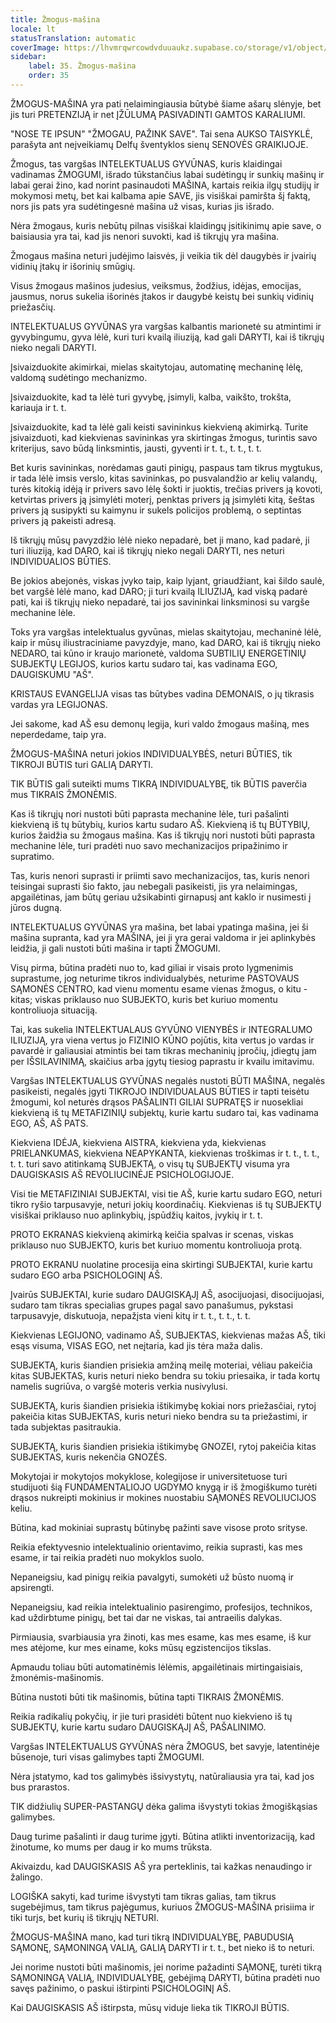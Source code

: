 ```yaml
---
title: Žmogus-mašina
locale: lt
statusTranslation: automatic
coverImage: https://lhvmrqwrcowdvduuaukz.supabase.co/storage/v1/object/public/strapi-uploads/small_cover-educacion-fundamental.webp-2d51a7828a2b1309555be27f7e2a61a0.webp
sidebar:
    label: 35. Žmogus-mašina
    order: 35
---
```

ŽMOGUS-MAŠINA yra pati nelaimingiausia būtybė šiame ašarų slėnyje, bet jis turi PRETENZIJĄ ir net ĮŽŪLUMĄ PASIVADINTI GAMTOS KARALIUMI.

"NOSE TE IPSUN" "ŽMOGAU, PAŽINK SAVE". Tai sena AUKSO TAISYKLĖ, parašyta ant neįveikiamų Delfų šventyklos sienų SENOVĖS GRAIKIJOJE.

Žmogus, tas vargšas INTELEKTUALUS GYVŪNAS, kuris klaidingai vadinamas ŽMOGUMI, išrado tūkstančius labai sudėtingų ir sunkių mašinų ir labai gerai žino, kad norint pasinaudoti MAŠINA, kartais reikia ilgų studijų ir mokymosi metų, bet kai kalbama apie SAVE, jis visiškai pamiršta šį faktą, nors jis pats yra sudėtingesnė mašina už visas, kurias jis išrado.

Nėra žmogaus, kuris nebūtų pilnas visiškai klaidingų įsitikinimų apie save, o baisiausia yra tai, kad jis nenori suvokti, kad iš tikrųjų yra mašina.

Žmogaus mašina neturi judėjimo laisvės, ji veikia tik dėl daugybės ir įvairių vidinių įtakų ir išorinių smūgių.

Visus žmogaus mašinos judesius, veiksmus, žodžius, idėjas, emocijas, jausmus, norus sukelia išorinės įtakos ir daugybė keistų bei sunkių vidinių priežasčių.

INTELEKTUALUS GYVŪNAS yra vargšas kalbantis marionetė su atmintimi ir gyvybingumu, gyva lėlė, kuri turi kvailą iliuziją, kad gali DARYTI, kai iš tikrųjų nieko negali DARYTI.

Įsivaizduokite akimirkai, mielas skaitytojau, automatinę mechaninę lėlę, valdomą sudėtingo mechanizmo.

Įsivaizduokite, kad ta lėlė turi gyvybę, įsimyli, kalba, vaikšto, trokšta, kariauja ir t. t.

Įsivaizduokite, kad ta lėlė gali keisti savininkus kiekvieną akimirką. Turite įsivaizduoti, kad kiekvienas savininkas yra skirtingas žmogus, turintis savo kriterijus, savo būdą linksmintis, jausti, gyventi ir t. t., t. t., t. t.

Bet kuris savininkas, norėdamas gauti pinigų, paspaus tam tikrus mygtukus, ir tada lėlė imsis verslo, kitas savininkas, po pusvalandžio ar kelių valandų, turės kitokią idėją ir privers savo lėlę šokti ir juoktis, trečias privers ją kovoti, ketvirtas privers ją įsimylėti moterį, penktas privers ją įsimylėti kitą, šeštas privers ją susipykti su kaimynu ir sukels policijos problemą, o septintas privers ją pakeisti adresą.

Iš tikrųjų mūsų pavyzdžio lėlė nieko nepadarė, bet ji mano, kad padarė, ji turi iliuziją, kad DARO, kai iš tikrųjų nieko negali DARYTI, nes neturi INDIVIDUALIOS BŪTIES.

Be jokios abejonės, viskas įvyko taip, kaip lyjant, griaudžiant, kai šildo saulė, bet vargšė lėlė mano, kad DARO; ji turi kvailą ILIUZIJĄ, kad viską padarė pati, kai iš tikrųjų nieko nepadarė, tai jos savininkai linksminosi su vargše mechanine lėle.

Toks yra vargšas intelektualus gyvūnas, mielas skaitytojau, mechaninė lėlė, kaip ir mūsų iliustraciniame pavyzdyje, mano, kad DARO, kai iš tikrųjų nieko NEDARO, tai kūno ir kraujo marionetė, valdoma SUBTILIŲ ENERGETINIŲ SUBJEKTŲ LEGIJOS, kurios kartu sudaro tai, kas vadinama EGO, DAUGISKUMU "AŠ".

KRISTAUS EVANGELIJA visas tas būtybes vadina DEMONAIS, o jų tikrasis vardas yra LEGIJONAS.

Jei sakome, kad AŠ esu demonų legija, kuri valdo žmogaus mašiną, mes neperdedame, taip yra.

ŽMOGUS-MAŠINA neturi jokios INDIVIDUALYBĖS, neturi BŪTIES, tik TIKROJI BŪTIS turi GALIĄ DARYTI.

TIK BŪTIS gali suteikti mums TIKRĄ INDIVIDUALYBĘ, tik BŪTIS paverčia mus TIKRAIS ŽMONĖMIS.

Kas iš tikrųjų nori nustoti būti paprasta mechanine lėle, turi pašalinti kiekvieną iš tų būtybių, kurios kartu sudaro AŠ. Kiekvieną iš tų BŪTYBIŲ, kurios žaidžia su žmogaus mašina. Kas iš tikrųjų nori nustoti būti paprasta mechanine lėle, turi pradėti nuo savo mechanizacijos pripažinimo ir supratimo.

Tas, kuris nenori suprasti ir priimti savo mechanizacijos, tas, kuris nenori teisingai suprasti šio fakto, jau nebegali pasikeisti, jis yra nelaimingas, apgailėtinas, jam būtų geriau užsikabinti girnapusį ant kaklo ir nusimesti į jūros dugną.

INTELEKTUALUS GYVŪNAS yra mašina, bet labai ypatinga mašina, jei ši mašina supranta, kad yra MAŠINA, jei ji yra gerai valdoma ir jei aplinkybės leidžia, ji gali nustoti būti mašina ir tapti ŽMOGUMI.

Visų pirma, būtina pradėti nuo to, kad giliai ir visais proto lygmenimis suprastume, jog neturime tikros individualybės, neturime PASTOVAUS SĄMONĖS CENTRO, kad vienu momentu esame vienas žmogus, o kitu - kitas; viskas priklauso nuo SUBJEKTO, kuris bet kuriuo momentu kontroliuoja situaciją.

Tai, kas sukelia INTELEKTUALAUS GYVŪNO VIENYBĖS ir INTEGRALUMO ILIUZIJĄ, yra viena vertus jo FIZINIO KŪNO pojūtis, kita vertus jo vardas ir pavardė ir galiausiai atmintis bei tam tikras mechaninių įpročių, įdiegtų jam per IŠSILAVINIMĄ, skaičius arba įgytų tiesiog paprastu ir kvailu imitavimu.

Vargšas INTELEKTUALUS GYVŪNAS negalės nustoti BŪTI MAŠINA, negalės pasikeisti, negalės įgyti TIKROJO INDIVIDUALAUS BŪTIES ir tapti teisėtu žmogumi, kol neturės drąsos PAŠALINTI GILIAI SUPRATĘS ir nuosekliai kiekvieną iš tų METAFIZINIŲ subjektų, kurie kartu sudaro tai, kas vadinama EGO, AŠ, AŠ PATS.

Kiekviena IDĖJA, kiekviena AISTRA, kiekviena yda, kiekvienas PRIELANKUMAS, kiekviena NEAPYKANTA, kiekvienas troškimas ir t. t., t. t., t. t. turi savo atitinkamą SUBJEKTĄ, o visų tų SUBJEKTŲ visuma yra DAUGISKASIS AŠ REVOLIUCINĖJE PSICHOLOGIJOJE.

Visi tie METAFIZINIAI SUBJEKTAI, visi tie AŠ, kurie kartu sudaro EGO, neturi tikro ryšio tarpusavyje, neturi jokių koordinačių. Kiekvienas iš tų SUBJEKTŲ visiškai priklauso nuo aplinkybių, įspūdžių kaitos, įvykių ir t. t.

PROTO EKRANAS kiekvieną akimirką keičia spalvas ir scenas, viskas priklauso nuo SUBJEKTO, kuris bet kuriuo momentu kontroliuoja protą.

PROTO EKRANU nuolatine procesija eina skirtingi SUBJEKTAI, kurie kartu sudaro EGO arba PSICHOLOGINĮ AŠ.

Įvairūs SUBJEKTAI, kurie sudaro DAUGISKĄJĮ AŠ, asocijuojasi, disocijuojasi, sudaro tam tikras specialias grupes pagal savo panašumus, pykstasi tarpusavyje, diskutuoja, nepažįsta vieni kitų ir t. t., t. t., t. t.

Kiekvienas LEGIJONO, vadinamo AŠ, SUBJEKTAS, kiekvienas mažas AŠ, tiki esąs visuma, VISAS EGO, net neįtaria, kad jis tėra maža dalis.

SUBJEKTĄ, kuris šiandien prisiekia amžiną meilę moteriai, vėliau pakeičia kitas SUBJEKTAS, kuris neturi nieko bendra su tokiu priesaika, ir tada kortų namelis sugriūva, o vargšė moteris verkia nusivylusi.

SUBJEKTĄ, kuris šiandien prisiekia ištikimybę kokiai nors priežasčiai, rytoj pakeičia kitas SUBJEKTAS, kuris neturi nieko bendra su ta priežastimi, ir tada subjektas pasitraukia.

SUBJEKTĄ, kuris šiandien prisiekia ištikimybę GNOZEI, rytoj pakeičia kitas SUBJEKTAS, kuris nekenčia GNOZĖS.

Mokytojai ir mokytojos mokyklose, kolegijose ir universitetuose turi studijuoti šią FUNDAMENTALIOJO UGDYMO knygą ir iš žmogiškumo turėti drąsos nukreipti mokinius ir mokines nuostabiu SĄMONĖS REVOLIUCIJOS keliu.

Būtina, kad mokiniai suprastų būtinybę pažinti save visose proto srityse.

Reikia efektyvesnio intelektualinio orientavimo, reikia suprasti, kas mes esame, ir tai reikia pradėti nuo mokyklos suolo.

Nepaneigsiu, kad pinigų reikia pavalgyti, sumokėti už būsto nuomą ir apsirengti.

Nepaneigsiu, kad reikia intelektualinio pasirengimo, profesijos, technikos, kad uždirbtume pinigų, bet tai dar ne viskas, tai antraeilis dalykas.

Pirmiausia, svarbiausia yra žinoti, kas mes esame, kas mes esame, iš kur mes atėjome, kur mes einame, koks mūsų egzistencijos tikslas.

Apmaudu toliau būti automatinėmis lėlėmis, apgailėtinais mirtingaisiais, žmonėmis-mašinomis.

Būtina nustoti būti tik mašinomis, būtina tapti TIKRAIS ŽMONĖMIS.

Reikia radikalių pokyčių, ir jie turi prasidėti būtent nuo kiekvieno iš tų SUBJEKTŲ, kurie kartu sudaro DAUGISKĄJĮ AŠ, PAŠALINIMO.

Vargšas INTELEKTUALUS GYVŪNAS nėra ŽMOGUS, bet savyje, latentinėje būsenoje, turi visas galimybes tapti ŽMOGUMI.

Nėra įstatymo, kad tos galimybės išsivystytų, natūraliausia yra tai, kad jos bus prarastos.

TIK didžiulių SUPER-PASTANGŲ dėka galima išvystyti tokias žmogiškąsias galimybes.

Daug turime pašalinti ir daug turime įgyti. Būtina atlikti inventorizaciją, kad žinotume, ko mums per daug ir ko mums trūksta.

Akivaizdu, kad DAUGISKASIS AŠ yra perteklinis, tai kažkas nenaudingo ir žalingo.

LOGIŠKA sakyti, kad turime išvystyti tam tikras galias, tam tikrus sugebėjimus, tam tikrus pajėgumus, kuriuos ŽMOGUS-MAŠINA prisiima ir tiki turįs, bet kurių iš tikrųjų NETURI.

ŽMOGUS-MAŠINA mano, kad turi tikrą INDIVIDUALYBĘ, PABUDUSIĄ SĄMONĘ, SĄMONINGĄ VALIĄ, GALIĄ DARYTI ir t. t., bet nieko iš to neturi.

Jei norime nustoti būti mašinomis, jei norime pažadinti SĄMONĘ, turėti tikrą SĄMONINGĄ VALIĄ, INDIVIDUALYBĘ, gebėjimą DARYTI, būtina pradėti nuo savęs pažinimo, o paskui ištirpinti PSICHOLOGINĮ AŠ.

Kai DAUGISKASIS AŠ ištirpsta, mūsų viduje lieka tik TIKROJI BŪTIS.


